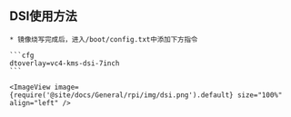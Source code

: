 
## DSI使用方法

    * 镜像烧写完成后，进入/boot/config.txt中添加下方指令

    ```cfg
    dtoverlay=vc4-kms-dsi-7inch
    ```

    <ImageView image={require('@site/docs/General/rpi/img/dsi.png').default} size="100%" align="left" />
